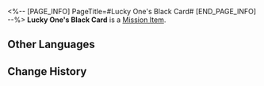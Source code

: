 <%-- [PAGE_INFO]
PageTitle=#Lucky One's Black Card#
[END_PAGE_INFO] --%>
{{Item Infobox
|id          = 140429
|image       = Item Lucky One's Black Card.png
|type        = Mission Item
|invCategory = Missions
|rarity      = 3
|effect      = 
|description = The grand prize awarded by Dreamy Slots, but there are no instructions on how to use it.<br /><br /><br /><br /><br />
}}
{{Description|...Well, for those who have read this far, it's unsightly to give you no hints. Let me tell you a secret: It's a room key.}}
'''Lucky One's Black Card''' is a [[Mission Item]].

==Other Languages==
{{Other Languages
|en   = Lucky One's Black Card
|zhs  = 至尊幸运儿的黑卡
|zht  = 至尊幸運兒的黑卡
|ja   = 尊い幸運児のブラックカード
|ko   = 행운아의 블랙카드
|es   = Tarjeta negra del afortunado
|fr   = Carte noire du chanceux
|ru   = Чёрная карта везунчика
|th   = แบล็กการ์ดของสุดยอดผู้โชคดี
|vi   = Thẻ Đen May Mắn Tối Thượng
|de   = Schwarze Karte für Glückspilze
|id   = Kartu VIP Keberuntungan
|pt   = Cartão Preto de um Sortudo
}}

==Change History==
{{Change History|2.0}}